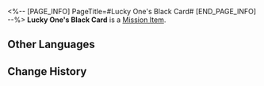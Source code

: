 <%-- [PAGE_INFO]
PageTitle=#Lucky One's Black Card#
[END_PAGE_INFO] --%>
{{Item Infobox
|id          = 140429
|image       = Item Lucky One's Black Card.png
|type        = Mission Item
|invCategory = Missions
|rarity      = 3
|effect      = 
|description = The grand prize awarded by Dreamy Slots, but there are no instructions on how to use it.<br /><br /><br /><br /><br />
}}
{{Description|...Well, for those who have read this far, it's unsightly to give you no hints. Let me tell you a secret: It's a room key.}}
'''Lucky One's Black Card''' is a [[Mission Item]].

==Other Languages==
{{Other Languages
|en   = Lucky One's Black Card
|zhs  = 至尊幸运儿的黑卡
|zht  = 至尊幸運兒的黑卡
|ja   = 尊い幸運児のブラックカード
|ko   = 행운아의 블랙카드
|es   = Tarjeta negra del afortunado
|fr   = Carte noire du chanceux
|ru   = Чёрная карта везунчика
|th   = แบล็กการ์ดของสุดยอดผู้โชคดี
|vi   = Thẻ Đen May Mắn Tối Thượng
|de   = Schwarze Karte für Glückspilze
|id   = Kartu VIP Keberuntungan
|pt   = Cartão Preto de um Sortudo
}}

==Change History==
{{Change History|2.0}}